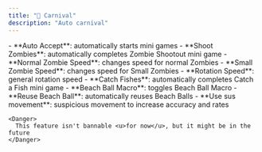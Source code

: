 ```yaml
---
title: "🎪 Carnival"
description: "Auto carnival"
---
```


<Accordion title="General" icon="sparkles">
  - **Auto Accept**: automatically starts mini games
</Accordion>

<Accordion title="Zombie Shootout" icon="sparkles">
  - **Shoot Zombies**: automatically completes Zombie Shootout mini game
  - **Normal Zombie Speed**: changes speed for normal Zombies
  - **Small Zombie Speed**: changes speed for Small Zombies
  - **Rotation Speed**: general rotation speed
</Accordion>

<Accordion title="Catch a Fish" icon="sparkles">
  - **Catch Fishes**: automatically completes Catch a Fish mini game
</Accordion>

<Accordion title="Beach Ball " icon="sparkles">
  - **Beach Ball Macro**: toggles Beach Ball Macro
  - **Reuse Beach Ball**: automatically reuses Beach Balls
  - **Use sus movement**: suspicious movement to increase accuracy and rates

    <Danger>
      This feature isn't bannable <u>for now</u>, but it might be in the future
    </Danger>
</Accordion>